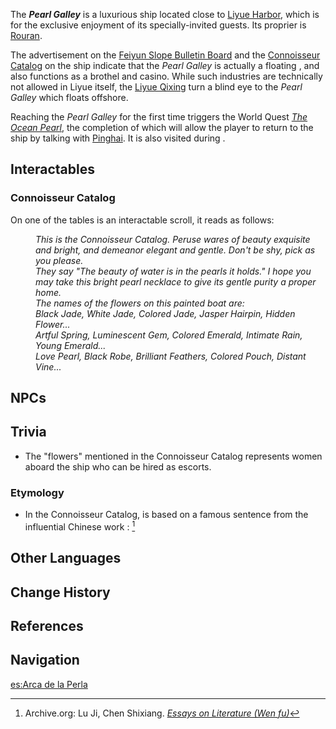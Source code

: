 {{Location Infobox
|image        = <gallery>
Pearl Galley.png|In-game
Location Pearl Galley.png|Map
</gallery>
|type         = Point of Interest
|region       = Liyue
|area         = Sea of Clouds
}}
The '''''Pearl Galley''''' is a luxurious ship located close to [[Liyue Harbor]], which is for the exclusive enjoyment of its specially-invited guests. Its proprier is [[Rouran]].

The advertisement on the [[Feiyun Slope Bulletin Board]] and the [[#Connoisseur Catalog|Connoisseur Catalog]] on the ship indicate that the ''Pearl Galley'' is actually a floating {{w|gentleman's club}}, and also functions as a brothel and casino. While such industries are technically not allowed in Liyue itself, the [[Liyue Qixing]] turn a blind eye to the ''Pearl Galley'' which floats offshore.

Reaching the ''Pearl Galley'' for the first time triggers the World Quest ''[[The Ocean Pearl]]'', the completion of which will allow the player to return to the ship by talking with [[Pinghai]]. It is also visited during {{Quest|Shadow of Yore}}.

==Interactables==
===Connoisseur Catalog===
On one of the tables is an interactable scroll, it reads as follows:
{{Dialogue start}}
:''This is the Connoisseur Catalog. Peruse wares of beauty exquisite and bright, and demeanor elegant and gentle. Don't be shy, pick as you please.''
:''They say "The beauty of water is in the pearls it holds." I hope you may take this bright pearl necklace to give its gentle purity a proper home.''
:''The names of the flowers on this painted boat are:''
:''Black Jade, White Jade, Colored Jade, Jasper Hairpin, Hidden Flower...''
:''Artful Spring, Luminescent Gem, Colored Emerald, Intimate Rain, Young Emerald...''
:''Love Pearl, Black Robe, Brilliant Feathers, Colored Pouch, Distant Vine...''
{{Dialogue end}}

==NPCs==
{{column|2|
*[[Cui'er]]
*[[Guan Hong]]
*[[Li the Ninth]] &mdash; Poet
*[[Luo Feng]]
*[[Luoxia]] &mdash; Receptionist, Pearl Galley
*[[Maksim]]
*[[Qiu'ge]]
*[[Uncle Zhao]] &mdash; Security ''(Daytime)''
}}

==Trivia==
* The "flowers" mentioned in the Connoisseur Catalog represents women aboard the ship who can be hired as escorts.

===Etymology===
* In the Connoisseur Catalog, {{Lang|"The beauty of water is in the pearls it holds"|zh=「川怀珠而媚」}} is based on a famous sentence from the influential Chinese work ''{{w|Wen fu}}'': {{Zh|石韞玉而山輝，水懷珠而川媚。|tl=Let it [a thought], then, be contained like jade in rocks, that a mountain loom in radiance, / Or cast it like a pearl in water that a whole river gleam with splendour.}}<ref>Archive.org: Lu Ji, Chen Shixiang.  [https://archive.org/details/essayonliteratur00luji/page/n35/mode/1up ''Essays on Literature (Wen fu)'']</ref> 

==Other Languages==
{{Other Languages
|en      = Pearl Galley
|zhs     = 珠钿舫
|zhs_rm  = Zhūdiàn-fǎng
|zht     = 珠鈿舫
|zht_rm  = Zhūdiàn-fǎng
|zh_tl   = Pearl-Inlaid Boat
|ja      = 珠鈿舫
|ja_rm   = Shuten-hou{{Assumed}}
|ja_tl   = Pearl-Inlaid Boat{{Sino|ja}}
|ko      = {{tt|주전방|珠鈿舫}}
|ko_rm   = Jujeon-bang
|ko_tl   = Pearl-Inlaid Boat{{Sino|ko}}
|es      = Arca de la Perla
|es_tl   = Ark of the Pearl
|fr      = Pagode Irisée
|fr_tl   = Iridescent Pagoda
|ru      = Бисерный паром
|ru_tl   = Beaded Ferry
|th      = Pearl Galley
|vi      = {{tt|Châu Điền|珠鈿}} {{tt|Phường|舫}}
|vi_tl   = Pearl-Inlaid Ward<!--
|vi_note = From Sino-Vietnamese reading of Chinese name. 舫 ''phảng'' has been replaced by 坊 {{Lang|''phường''|en={{w|Ward (Vietnam)|Ward}}}} -->
|de      = Perlenboot
|de_tl   = Pearl Boat
|id      = Pearl Galley
|pt      = Barco da Pérola
|pt_tl   = Boat of the Pearl
|tr      = 
|tr_tl   = 
|it      = 
|it_tl   = 
}}

==Change History==
{{Change History|1.0}}

==References==
{{Reflist}}

==Navigation==
{{PoI Navbox|Liyue}}

[[es:Arca de la Perla]]